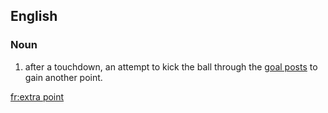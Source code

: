 ==English==

===Noun===
{{en-noun|head=[[extra]] [[point]]}}

# {{context|American football|lang=en}} after a touchdown, an attempt to kick the ball through the [[goal posts]] to gain another point.

[[fr:extra point]]